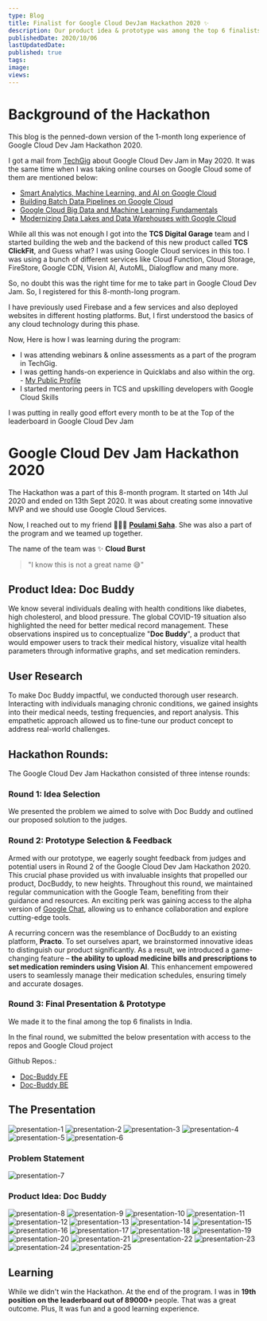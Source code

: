 ```yaml
---
type: Blog
title: Finalist for Google Cloud DevJam Hackathon 2020 ✨
description: Our product idea & prototype was among the top 6 finalists globally in Google Cloud Hackathon 2020. ⚡️
publishedDate: 2020/10/06
lastUpdatedDate:
published: true
tags:
image:
views:
---
```


# Background of the Hackathon

This blog is the penned-down version of the 1-month long experience of Google Cloud Dev Jam Hackathon 2020.

I got a mail from [TechGig](https://www.techgig.com) about Google Cloud Dev Jam in May 2020.
It was the same time when I was taking online courses on Google Cloud some of them are mentioned below:

- [Smart Analytics, Machine Learning, and AI on Google Cloud](https://coursera.org/share/98e092cc1e1f377d0e317b9147ff4f2f)
- [Building Batch Data Pipelines on Google Cloud](https://coursera.org/share/6d2f2a54f5fe2f76039f31f8d622dfd1)
- [Google Cloud Big Data and Machine Learning Fundamentals](https://coursera.org/share/f2ad79ec9aaa6812bfc0369fc4d67018)
- [Modernizing Data Lakes and Data Warehouses with Google Cloud](https://coursera.org/share/9abcd8b6cb755f8ebabfc28e26f78560)

While all this was not enough I got into the **TCS Digital Garage** team and I started building the web and the backend of this new product called **TCS ClickFit**, and Guess what? I was using Google Cloud services in this too.
I was using a bunch of different services like Cloud Function, Cloud Storage, FireStore, Google CDN, Vision AI, AutoML, Dialogflow and many more.

So, no doubt this was the right time for me to take part in Google Cloud Dev Jam. So, I registered for this 8-month-long program.

I have previously used Firebase and a few services and also deployed websites in different hosting platforms. But, I first understood the basics of any cloud technology during this phase.

Now, Here is how I was learning during the program:

- I was attending webinars & online assessments as a part of the program in TechGig.
- I was getting hands-on experience in Quicklabs and also within the org. - [My Public Profile](https://www.cloudskillsboost.google/public_profiles/1d322360-c921-424b-b21d-d5d1d4f9f012)
- I started mentoring peers in TCS and upskilling developers with Google Cloud Skills

I was putting in really good effort every month to be at the Top of the leaderboard in Google Cloud Dev Jam

# Google Cloud Dev Jam Hackathon 2020

The Hackathon was a part of this 8-month program. It started on 14th Jul 2020 and ended on 13th Sept 2020. It was about creating some innovative MVP and we should use Google Cloud Services.

Now, I reached out to my friend 👩🏻‍💻 [**Poulami Saha**](https://www.linkedin.com/in/poulami-saha-she-her-hers-5b2bab152/). She was also a part of the program and we teamed up together.

The name of the team was ✨ **Cloud Burst**

> "I know this is not a great name 😅"

## Product Idea: Doc Buddy

We know several individuals dealing with health conditions like diabetes, high cholesterol, and blood pressure. The global COVID-19 situation also highlighted the need for better medical record management. These observations inspired us to conceptualize "**Doc Buddy**", a product that would empower users to track their medical history, visualize vital health parameters through informative graphs, and set medication reminders.

## User Research

To make Doc Buddy impactful, we conducted thorough user research. Interacting with individuals managing chronic conditions, we gained insights into their medical needs, testing frequencies, and report analysis. This empathetic approach allowed us to fine-tune our product concept to address real-world challenges.

## Hackathon Rounds:

The Google Cloud Dev Jam Hackathon consisted of three intense rounds:

### Round 1: Idea Selection

We presented the problem we aimed to solve with Doc Buddy and outlined our proposed solution to the judges.

### Round 2: Prototype Selection & Feedback

Armed with our prototype, we eagerly sought feedback from judges and potential users in Round 2 of the Google Cloud Dev Jam Hackathon 2020. This crucial phase provided us with invaluable insights that propelled our product, DocBuddy, to new heights.
Throughout this round, we maintained regular communication with the Google Team, benefiting from their guidance and resources. An exciting perk was gaining access to the alpha version of [Google Chat](https://mail.google.com/chat/), allowing us to enhance collaboration and explore cutting-edge tools.

A recurring concern was the resemblance of DocBuddy to an existing platform, **Practo**. To set ourselves apart, we brainstormed innovative ideas to distinguish our product significantly. As a result, we introduced a game-changing feature – **the ability to upload medicine bills and prescriptions to set medication reminders using Vision AI**. This enhancement empowered users to seamlessly manage their medication schedules, ensuring timely and accurate dosages.

### Round 3: Final Presentation & Prototype

We made it to the final among the top 6 finalists in India.

In the final round, we submitted the below presentation with access to the repos and Google Cloud project

Github Repos.:

- [Doc-Buddy FE](https://github.com/Souravdey777/Doc-Buddy)
- [Doc-Buddy BE](https://github.com/Souravdey777/Doc-Buddy-CloudFunctions)

## The Presentation

![presentation-1](/images/blogs/google-cloud-devjam-hackathon/Doc-Buddy%20Google%20Cloud%20Dev%20Jam%202020%20Round%203-1.jpg)
![presentation-2](/images/blogs/google-cloud-devjam-hackathon/Doc-Buddy%20Google%20Cloud%20Dev%20Jam%202020%20Round%203-2.jpg)
![presentation-3](/images/blogs/google-cloud-devjam-hackathon/Doc-Buddy%20Google%20Cloud%20Dev%20Jam%202020%20Round%203-3.jpg)
![presentation-4](/images/blogs/google-cloud-devjam-hackathon/Doc-Buddy%20Google%20Cloud%20Dev%20Jam%202020%20Round%203-4.jpg)
![presentation-5](/images/blogs/google-cloud-devjam-hackathon/Doc-Buddy%20Google%20Cloud%20Dev%20Jam%202020%20Round%203-5.jpg)
![presentation-6](/images/blogs/google-cloud-devjam-hackathon/Doc-Buddy%20Google%20Cloud%20Dev%20Jam%202020%20Round%203-6.jpg)

### Problem Statement

![presentation-7](/images/blogs/google-cloud-devjam-hackathon/Doc-Buddy%20Google%20Cloud%20Dev%20Jam%202020%20Round%203-7.jpg)

### Product Idea: Doc Buddy

![presentation-8](/images/blogs/google-cloud-devjam-hackathon/Doc-Buddy%20Google%20Cloud%20Dev%20Jam%202020%20Round%203-8.jpg)
![presentation-9](/images/blogs/google-cloud-devjam-hackathon/Doc-Buddy%20Google%20Cloud%20Dev%20Jam%202020%20Round%203-9.jpg)
![presentation-10](/images/blogs/google-cloud-devjam-hackathon/Doc-Buddy%20Google%20Cloud%20Dev%20Jam%202020%20Round%203-10.jpg)
![presentation-11](/images/blogs/google-cloud-devjam-hackathon/Doc-Buddy%20Google%20Cloud%20Dev%20Jam%202020%20Round%203-11.jpg)
![presentation-12](/images/blogs/google-cloud-devjam-hackathon/Doc-Buddy%20Google%20Cloud%20Dev%20Jam%202020%20Round%203-12.jpg)
![presentation-13](/images/blogs/google-cloud-devjam-hackathon/Doc-Buddy%20Google%20Cloud%20Dev%20Jam%202020%20Round%203-13.jpg)
![presentation-14](/images/blogs/google-cloud-devjam-hackathon/Doc-Buddy%20Google%20Cloud%20Dev%20Jam%202020%20Round%203-14.jpg)
![presentation-15](/images/blogs/google-cloud-devjam-hackathon/Doc-Buddy%20Google%20Cloud%20Dev%20Jam%202020%20Round%203-15.jpg)
![presentation-16](/images/blogs/google-cloud-devjam-hackathon/Doc-Buddy%20Google%20Cloud%20Dev%20Jam%202020%20Round%203-16.jpg)
![presentation-17](/images/blogs/google-cloud-devjam-hackathon/Doc-Buddy%20Google%20Cloud%20Dev%20Jam%202020%20Round%203-17.jpg)
![presentation-18](/images/blogs/google-cloud-devjam-hackathon/Doc-Buddy%20Google%20Cloud%20Dev%20Jam%202020%20Round%203-18.jpg)
![presentation-19](/images/blogs/google-cloud-devjam-hackathon/Doc-Buddy%20Google%20Cloud%20Dev%20Jam%202020%20Round%203-19.jpg)
![presentation-20](/images/blogs/google-cloud-devjam-hackathon/Doc-Buddy%20Google%20Cloud%20Dev%20Jam%202020%20Round%203-20.jpg)
![presentation-21](/images/blogs/google-cloud-devjam-hackathon/Doc-Buddy%20Google%20Cloud%20Dev%20Jam%202020%20Round%203-21.jpg)
![presentation-22](/images/blogs/google-cloud-devjam-hackathon/Doc-Buddy%20Google%20Cloud%20Dev%20Jam%202020%20Round%203-22.jpg)
![presentation-23](/images/blogs/google-cloud-devjam-hackathon/Doc-Buddy%20Google%20Cloud%20Dev%20Jam%202020%20Round%203-23.jpg)
![presentation-24](/images/blogs/google-cloud-devjam-hackathon/Doc-Buddy%20Google%20Cloud%20Dev%20Jam%202020%20Round%203-24.jpg)
![presentation-25](/images/blogs/google-cloud-devjam-hackathon/Doc-Buddy%20Google%20Cloud%20Dev%20Jam%202020%20Round%203-25.jpg)

## Learning

While we didn't win the Hackathon. At the end of the program. I was in **19th position on the leaderboard out of 89000+** people. That was a great outcome. Plus, It was fun and a good learning experience.
